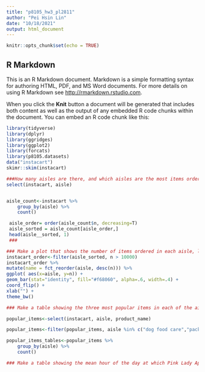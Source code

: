 ```yaml
---
title: "p8105_hw3_pl2811"
author: "Pei Hsin Lin"
date: "10/18/2021"
output: html_document
---
```


```r
knitr::opts_chunk$set(echo = TRUE)
```

## R Markdown

This is an R Markdown document. Markdown is a simple formatting syntax for authoring HTML, PDF, and MS Word documents. For more details on using R Markdown see <http://rmarkdown.rstudio.com>.

When you click the **Knit** button a document will be generated that includes both content as well as the output of any embedded R code chunks within the document. You can embed an R code chunk like this:

```r
library(tidyverse)
library(dplyr)
library(ggridges)
library(ggplot2)
library(forcats)
library(p8105.datasets)
data("instacart")
skimr::skim(instacart)
```

```r
###How many aisles are there, and which aisles are the most items ordered from?
select(instacart, aisle)


aisle_count<-instacart %>% 
    group_by(aisle) %>% 
    count()

 aisle_order= order(aisle_count$n, decreasing=T)
 aisle_sorted = aisle_count[aisle_order,]
 head(aisle__sorted, 1)
 ###
```

```r
### Make a plot that shows the number of items ordered in each aisle, limiting this to aisles with more than 10000 items ordered. Arrange aisles sensibly, and organize your plot so others can read it.
instacart_order<-filter(aisle_sorted, n > 10000)
instacart_order %>%
mutate(name = fct_reorder(aisle, desc(n))) %>%
ggplot( aes(x=aisle, y=n)) +
geom_bar(stat="identity", fill="#f68060", alpha=.6, width=.4) +
coord_flip() +
xlab("") +
theme_bw()

```

```r
### Make a table showing the three most popular items in each of the aisles “baking ingredients”, “dog food care”, and “packaged vegetables fruits”. Include the number of times each item is ordered in your table.

popular_items<-select(instacart, aisle, product_name)

popular_items<-filter(popular_items, aisle %in% c("dog food care","packaged vegetables fruits","baking ingredients"))

popular_items_tables<-popular_items %>% 
    group_by(aisle) %>% 
    count()
```

```r
### Make a table showing the mean hour of the day at which Pink Lady Apples and Coffee Ice Cream are ordered on each day of the week; format this table for human readers (i.e. produce a 2 x 7 table)
```




